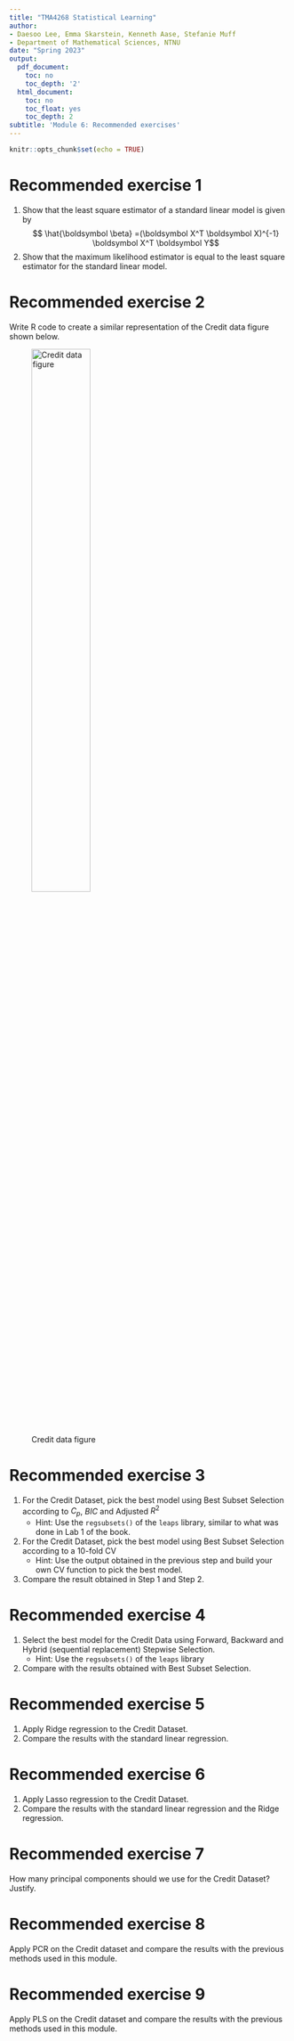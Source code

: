 ```yaml
---
title: "TMA4268 Statistical Learning"
author:
- Daesoo Lee, Emma Skarstein, Kenneth Aase, Stefanie Muff
- Department of Mathematical Sciences, NTNU
date: "Spring 2023"
output:
  pdf_document:
    toc: no
    toc_depth: '2'
  html_document:
    toc: no
    toc_float: yes
    toc_depth: 2
subtitle: 'Module 6: Recommended exercises'
---
```


```r
knitr::opts_chunk$set(echo = TRUE)
```

# Recommended exercise 1

1. Show that the least square estimator of a standard linear model is given by
$$ \hat{\boldsymbol \beta} =(\boldsymbol X^T \boldsymbol X)^{-1} \boldsymbol X^T \boldsymbol Y$$
2. Show that the maximum likelihood estimator is equal to the least square estimator for the standard linear model.

# Recommended exercise 2

Write R code to create a similar representation of the Credit data figure shown below.

![Credit data figure](credit_card_data.png){width=50%}

# Recommended exercise 3

1. For the Credit Dataset, pick the best model using Best Subset Selection according to $C_p$, $BIC$ and Adjusted $R^2$
    + Hint: Use the `regsubsets()` of the `leaps` library, similar to what was done in Lab 1 of the book.
2. For the Credit Dataset, pick the best model using Best Subset Selection according to a $10$-fold CV
    + Hint: Use the output obtained in the previous step and build your own CV function to pick the best model.
3. Compare the result obtained in Step 1 and Step 2.

# Recommended exercise 4

1. Select the best model for the Credit Data using Forward, Backward and Hybrid (sequential replacement) Stepwise Selection.
    + Hint: Use the `regsubsets()` of the `leaps` library
2. Compare with the results obtained with Best Subset Selection.

# Recommended exercise 5

1. Apply Ridge regression to the Credit Dataset.
2. Compare the results with the standard linear regression.

# Recommended exercise 6

1. Apply Lasso regression to the Credit Dataset.
2. Compare the results with the standard linear regression and the Ridge regression.

# Recommended exercise 7

How many principal components should we use for the Credit Dataset? Justify. 

# Recommended exercise 8

Apply PCR on the Credit dataset and compare the results with the previous methods used in this module.

# Recommended exercise 9

Apply PLS on the Credit dataset and compare the results with the previous methods used in this module.


